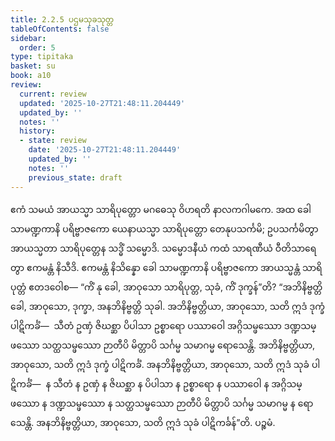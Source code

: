 ```yaml
---
title: 2.2.5 ပဌမသုခသုတ္တ
tableOfContents: false
sidebar:
  order: 5
type: tipitaka
basket: su
book: a10
review:
  current: review
  updated: '2025-10-27T21:48:11.204449'
  updated_by: ''
  notes: ''
  history:
  - state: review
    date: '2025-10-27T21:48:11.204449'
    updated_by: ''
    notes: ''
    previous_state: draft
---
```



<ReviewStatus review={frontmatter.review} showDetails={true} />

<HypothesisAnnotation frontmatter={frontmatter} />

<DynamicBreadcrumb />

<Division number="65" book="a10" e="ch" v="17" p="352">

<Paragraph number="470" book="a10">
ဧကံ သမယံ အာယသ္မာ သာရိပုတ္တော မဂဓေသု ဝိဟရတိ နာလကဂါမကေ. အထ ခေါ သာမဏ္ဍကာနိ ပရိဗ္ဗာဇကော ယေနာယသ္မာ သာရိပုတ္တော တေနုပသင်္ကမိ; ဥပသင်္ကမိတွာ အာယသ္မတာ သာရိပုတ္တေန သဒ္ဓိံ သမ္မောဒိ. သမ္မောဒနီယံ ကထံ သာရဏီယံ ဝီတိသာရေတွာ ဧကမန္တံ နိသီဒိ. ဧကမန္တံ နိသိန္နော ခေါ သာမဏ္ဍကာနိ ပရိဗ္ဗာဇကော အာယသ္မန္တံ သာရိပုတ္တံ ဧတဒဝေါစ—
</Paragraph>

<Paragraph number="471" book="a10">
“ကိံ နု ခေါ, အာဝုသော သာရိပုတ္တ, သုခံ, ကိံ ဒုက္ခန်”တိ? “အဘိနိဗ္ဗတ္တိ ခေါ, အာဝုသော, ဒုက္ခာ, အနဘိနိဗ္ဗတ္တိ သုခါ. အဘိနိဗ္ဗတ္တိယာ, အာဝုသော, သတိ ဣဒံ ဒုက္ခံ ပါဋိကင်္ခံ—  သီတံ ဥဏှံ ဇိဃစ္ဆာ ပိပါသာ ဥစ္စာရော ပဿာဝေါ အဂ္ဂိသမ္ဖဿော ဒဏ္ဍသမ္ဖဿော သတ္ထသမ္ဖဿော ဉာတီပိ မိတ္တာပိ သင်္ဂမ္မ သမာဂမ္မ ရောသေန္တိ. အဘိနိဗ္ဗတ္တိယာ, အာဝုသော, သတိ ဣဒံ ဒုက္ခံ ပါဋိကင်္ခံ. အနဘိနိဗ္ဗတ္တိယာ, အာဝုသော, သတိ ဣဒံ သုခံ ပါဋိကင်္ခံ—  န သီတံ န ဥဏှံ န ဇိဃစ္ဆာ န ပိပါသာ န ဥစ္စာရော န ပဿာဝေါ န အဂ္ဂိသမ္ဖဿော န ဒဏ္ဍသမ္ဖဿော န သတ္ထသမ္ဖဿော ဉာတီပိ မိတ္တာပိ သင်္ဂမ္မ သမာဂမ္မ န ရောသေန္တိ. အနဘိနိဗ္ဗတ္တိယာ, အာဝုသော, သတိ ဣဒံ သုခံ ပါဋိကင်္ခန်”တိ.

</Paragraph>
</Division>

<Paragraph number="472" type="center" book="a10">
ပဉ္စမံ.
</Paragraph>